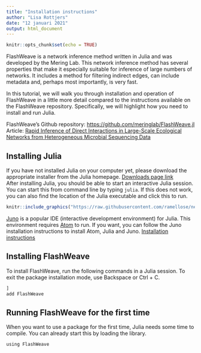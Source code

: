 ```yaml
---
title: "Installation instructions"
author: "Lisa Rottjers"
date: "12 januari 2021"
output: html_document
---
```


```r
knitr::opts_chunk$set(echo = TRUE)
```


FlashWeave is a network inference method written in Julia and was developed by the Mering Lab.
This network inference method has several properties that make it especially suitable for inference of large numbers of networks. It includes a method for filtering indirect edges, can include metadata and, perhaps most importantly, is very fast. 

In this tutorial, we will walk you through installation and operation of FlashWeave in a little more detail compared to the instructions available on the FlashWeave repository. Specifically, we will highlight how you need to install and run Julia.  

FlashWeave's Github repository: [https://github.com/meringlab/FlashWeave.jl](https://github.com/meringlab/FlashWeave.jl)  
Article: [Rapid Inference of Direct Interactions in Large-Scale Ecological Networks from Heterogeneous Microbial Sequencing Data](https://www.cell.com/cell-systems/fulltext/S2405-4712(19)30271-6?_returnURL=https%3A%2F%2Flinkinghub.elsevier.com%2Fretrieve%2Fpii%2FS2405471219302716%3Fshowall%3Dtrue)  

## Installing Julia

If you have not installed Julia on your computer yet, please download the appropriate installer from the Julia homepage. [Downloads page link](https://julialang.org/downloads/)  
After installing Julia, you should be able to start an interactive Julia session. You can start this from command line by typing `julia`. If this does not work, you can also find the location of the Julia executable and click this to run. 

```r
knitr::include_graphics("https://raw.githubusercontent.com/ramellose/networktutorials/master/Workshop%%2021/julia1.PNG")
```

[Juno](http://docs.junolab.org/stable/) is a popular IDE (interactive development environment) for Julia. This environment requires [Atom](https://atom.io/) to run. If you want, you can follow the Juno installation instructions to install Atom, Julia and Juno. [Installation instructions](http://docs.junolab.org/stable/man/installation/)

## Installing FlashWeave

To install FlashWeave, run the following commands in a Julia session. 
To exit the package installation mode, use Backspace or Ctrl + C. 
```r
]
add FlashWeave

```

## Running FlashWeave for the first time

When you want to use a package for the first time, Julia needs some time to compile. You can already start this by loading the library. 
```r
using FlashWeave
```
